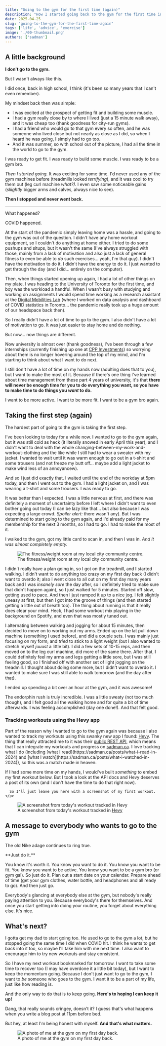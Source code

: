 ```yaml
---
title: "Going to the gym for the first time (again)"
description: "How I started going back to the gym for the first time in a long time."
date: 2025-04-25
slug: "going-to-the-gym-for-the-first-time-again"
tags: ['life', 'advice', 'exercise']
image: './00-thumbnail.png'
authors: ['sadman']
---
```



## A little background

**I don't go to the gym.**


<Callout type="warning" icon="lucide:history">
  But I wasn't always like this.
</Callout>

I did once, back in high school, I think (it's been so many years that I can't even remember). 

My mindset back then was simple:

- I was excited at the prospect of getting fit and building some muscle. 
- I had a gym really close by to where I lived (just a 15 minute walk away), and it was cheap too (thank goodness for city-run gyms). 
- I had a friend who would go to that gym every so often, and he was someone who lived close but not nearly as close as I did, so when I heard he was going, I simply had to go too. 
- And it was summer, so with school out of the picture, I had all the time in the world to go to the gym. 

I was ready to get fit. I was ready to build some muscle. I was ready to be a gym bro.

*Then I started going.* It was exciting for some time. I'd never used any of the gym machines before (treadmills looked *terrifying*), and it was cool to try them out (leg curl machine *what?)*. I even saw some noticeable gains (*sliightly* bigger arms and calves, always nice to see).

**Then I stopped and never went back.**

<hr/>

What happened? 

<Callout type="warning">
  COVID happened.
</Callout>

At the start of the pandemic simply leaving home was a hassle, and going to the gym was out of the question. I didn't have any home workout equipment, so I couldn't do anything at home either. I tried to do some pushups and situps, but it wasn't the same (I've always struggled with those, mainly from a lack of motivation and also just a lack of general fitness to even be able to *do* such exercises... yeah, I'm that guy). I didn't have the motivation to do it. I didn't have the energy to do it. I just wanted to get through the day (and I did... entirely on the computer).

Then, when things started opening up again, I had a lot of other things on my plate. I was heading to the University of Toronto for the first time, and boy was the workload a handful. When I wasn't busy with studying and working on assignments I would spend time working as a research assistant at the [Digital Mobilities Lab](https://torontoafterthefirstwave.com/) (where I worked on data analysis and dashboard of COVID statistics in Toronto... the pandemic really took up a huge amount of our headspace back then). 

So I really didn't have a lot of time to go to the gym. I also didn't have a lot of motivation to go. It was just easier to stay home and do nothing.

<Callout type="info" iconColor="text-green-950 dark:text-green-100" classes="border-green-950/100 bg-green-100 dark:border-green-100/100 dark:bg-green-950">
  But now... now things are different.
</Callout>

Now university is almost over (thank goodness), I've been through a few internships (currently finishing up one at [CPP Investments](https://www.cppinvestments.com/)) so worrying about them is no longer hovering around the top of my mind, and I'm starting to think about what I want to do next. 

I still don't have a lot of time on my hands now (adulting does that to you), but I want to make the most of it. Because if there's one thing I've learned about time management from these part 4 years of university, it's that **there will never be enough time for you to do everything you want, so you have to make time to do things you *want* to do.** 

I want to be more active. I want to be more fit. I want to be a gym bro again.

## Taking the first step (again)

<Callout type="warning">
  The hardest part of going to the gym is taking the first step.
</Callout>

I've been looking to today for a while now. I wanted to go to the gym again, but it was still cold as heck (it literally snowed in early April this year), and I didn't want to deal with the whole changing-between-my-work-and-workout-clothing and the like while I still had to wear a sweater with my jacket. I wanted to wait until it was warm enough to go out in a t-shirt and some trousers (and not freeze my butt off... maybe add a light jacket to make wind less of an annoyancew).

And so I just did exactly that. I waited until the end of the workday at 5pm today, and then I went out to the gym. I had a light jacket on, and I was wearing a t-shirt and some trousers. I was ready to go.

It was better than I expected. I was a little nervous at first, and there was definitely a moment of uncertainty before I left where I didn't want to even bother going out today (I can be lazy like that... but also because I was expecting a large crowd. *Spoiler alert:* there wasn't any). But I was determined to start going to the gym again, and I'd already paid for my membership for the next 3 months, so I had to go. I had to make the most of it. 

I walked to the gym, got my little card to scan in, and then I was in. *And it was almost completely empty.*


<figure>
  <Image src={gym} alt="The fitness/weight room at my local city community centre." class="zoom-image" data-zoom-src="/posts/2025-04-25-going-to-the-gym-for-the-first-time-again/images/gym.jpg" />
  <figcaption>The fitness/weight room at my local city community centre.</figcaption>
</figure>

I didn't really have a plan going in, so I got on the treadmill, and I started walking. I didn't want to do anything too crazy on my first day back (I didn't want to overdo it; also I went close to all out on my first day many years back and I was *insanely sore* the day after, so I definitely tried to make sure that didn't happen again), so I just walked for 5 minutes. Started off slow, getting used to pace. And then I just ramped it up to a nice jog. I felt slightly uneasy at first, but then I got into the groove of things (and then started getting a little out of breath too). The thing about running is that it really does clear your mind. Heck, I had some workout mix playing in the background on Spotify, and even that was mostly tuned out. 

I alternating between walking and jogging for about 15 minutes, then decided to move on to working out my arms. Ended up on the lat pull down machine (something I used before), and did a couple sets. I was mainly just focusing on my form, and *tried* to stick to a light weight (but I also wanted to stretch myself *juuust* a little bit). I did a few sets of 10-15 reps, and then moved on to the leg curl machine, did more of the same there. After that, I could definitely feel my arms and legs getting a little sore, but I was still feeling good, so I finished off with another set of light jogging on the treadmill. I thought about doing some more, but I didn't want to overdo it. I wanted to make sure I was still able to walk tomorrow (and the day after that).

<Callout type="info" icon="lucide:smile" iconColor="text-blue-950 dark:text-blue-100" classes="border-blue-950/100 bg-blue-100 dark:border-blue-100/100 dark:bg-blue-950">
  I ended up spending a bit over an hour at the gym, and it was awesome!
</Callout>

The endorphin rush is truly incredible. I was a little sweaty (not too much though), and I felt good all the walking home and for quite a bit of time afterwards. I was feeling accomplished (day one done!). And that felt good.

### Tracking workouts using the Hevy app


<div class="flex flex-col md:flex-row items-start gap-6 my-6">
  <div class="flex-1">
    <p>
      Part of the reason why I wanted to go to the gym again was because I also wanted to track my workouts using this swanky new app I found: <a href="https://hevy.com">Hevy</a>. The thing that really attracted me to it was their <a href="https://api.hevyapp.com/docs/">public REST API</a>, which means that I can integrate my workouts and progress on <a href="https://sadman.ca">sadman.ca</a>. I love tracking what I do (including [what I read](https://sadman.ca/posts/what-i-read-in-2024) and [what I watch](https://sadman.ca/posts/what-i-watched-in-2024)), so this was a match made in heaven.
    </p>
    <p>
      If I had some more time on my hands, I would've built <em>something</em> to embed my first workout below. But I took a look at the API docs and Hevy deserves a post of its own (and I don't have the time to do that right now). 
      
      So I'll just leave you here with a screenshot of my first workout.
    </p>
  </div>

  <figure class="flex-1 flex flex-col items-center">
    <Image 
      src={hevyWorkout} 
      alt="A screenshot from today's workout tracked in Hevy" 
      class="zoom-image" 
      data-zoom-src="/posts/2025-04-25-going-to-the-gym-for-the-first-time-again/images/hevy-app-screenshot.png" 
      height={500}
    />
    <figcaption class="text-center text-sm text-gray-500 mt-2">
      A screenshot from today's workout tracked in <a href="https://hevy.com">Hevy</a>
    </figcaption>
  </figure>
</div>

## A message to everybody who wants to go to the gym

The old Nike adage continues to ring true.

<Callout type="info" iconColor="text-green-950 dark:text-green-100" classes="border-green-950/100 bg-green-100 dark:border-green-100/100 dark:bg-green-950">
  **Just do it.**
</Callout>

You know it's worth it. You know you want to do it. You know you want to be fit. You know you want to be active. You know you want to be a gym bro (or gym gal). So just do it. Plan out a start date on your calendar. Prepare ahead of time (get your gym clothes, water bottle, and headphones and all ready to go). And then just go.

Everybody's glancing at everybody else at the gym, but nobody's really paying attention to you. Because everybody's there for themselves. And once you start getting into doing your routine, you forget about everything else. It's nice. 

## What's next?

I gotta get my dad to start going too. He used to go to the gym a lot, but he stopped going the same time I did when COVID hit. I think he wants to get back into it too, so maybe I'll take him with me next time. I also want to encourage him to try new workouts and stay consistent.

So I have my next workout bookmarked for tomorrow. I want to take some time to recover too (I may have overdone it a little bit today), but I want to keep the momentum going. Because I don't just want to go to the gym, I want to *be* someone who goes to the gym. I want it to be a part of my life, just like how reading is.

And the only way to do that is to keep going. **Here's to hoping I can keep it up!**

<Callout type="info" icon="lucide:smile" iconColor="text-blue-950 dark:text-blue-100" classes="border-blue-950/100 bg-blue-100 dark:border-blue-100/100 dark:bg-blue-950">
  Dang, that really sounds cringey, doesn't it? I guess that's what happens when you write a blog post at 11pm before bed. 
  
  But hey, at least I'm being honest with myself. **And that's what matters.**
</Callout>


<figure>
  <Image src={gymPhoto} alt="A photo of me at the gym on my first day back." class="zoom-image" data-zoom-src="/posts/2025-04-25-going-to-the-gym-for-the-first-time-again/images/2025-04-25-first-day-back-at-the-gym.jpg" />
  <figcaption>A photo of me at the gym on my first day back.</figcaption>
</figure>
